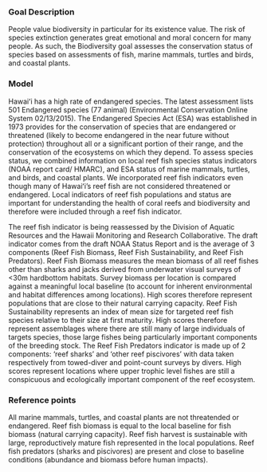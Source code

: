### Goal Description

People value biodiversity in particular for its existence value. The risk of species extinction generates great emotional and moral concern for many people. As such, the Biodiversity goal assesses the conservation status of species based on assessments of fish, marine mammals, turtles and birds, and coastal plants. 


### Model

Hawaiʻi has a high rate of endangered species. The latest assessment lists 501 Endangered species (77 animal) (Environmental Conservation Online System 02/13/2015). The Endangered Species Act (ESA) was established in 1973 provides for the conservation of species that are endangered or threatened (likely to become endangered in the near future without protection) throughout all or a significant portion of their range, and the conservation of the ecosystems on which they depend. To assess species status, we combined information on local reef fish species status indicators (NOAA report card/ HMARC), and ESA status of marine mammals, turtles, and birds, and coastal plants. We incorporated reef fish indicators even though many of Hawaiʻi’s reef fish are not considered threatened or endangered. Local indicators of reef fish populations and status are important for understanding the health of coral reefs and biodiversity and therefore were included through a reef fish indicator.

The reef fish indicator is being reassessed by the Division of Aquatic Resources and the Hawaii Monitoring and Research Collaborative. The draft indicator comes from the draft NOAA Status Report and is the average of 3 components (Reef Fish Biomass, Reef Fish Sustainability, and Reef Fish Predators). Reef Fish Biomass measures the mean biomass of all reef fishes other than sharks and jacks derived from underwater visual surveys of <30m hardbottom habitats. Survey biomass per location is compared against a meaningful local baseline (to account for inherent environmental and habitat differences among locations). High scores therefore represent populations that are close to their natural carrying capacity. Reef Fish Sustainability represents an index of mean size for targeted reef fish species relative to their size at first maturity. High scores therefore represent assemblages where there are still many of large individuals of targets species, those large fishes being particularly important components of the breeding stock. The Reef Fish Predators indicator is made up of 2 components: ‘reef sharks’ and ‘other reef piscivores’ with data taken respectively from towed-diver and point-count surveys by divers. High scores represent locations where upper trophic level fishes are still a conspicuous and ecologically important component of the reef ecosystem.



### Reference points 

All marine mammals, turtles, and coastal plants are not threatended or endangered.
Reef fish biomass is equal to the local baseline for fish biomass (natural carrying capacity).
Reef fish harvest is sustainable with large, reproductively mature fish represented in the local populations.
Reef fish predators (sharks and piscivores) are present and close to baseline conditions (abundance and biomass before human impacts).

